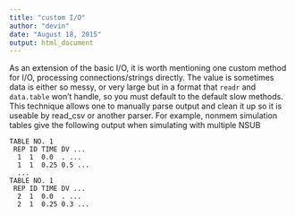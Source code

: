 ```yaml
---
title: "custom I/O"
author: "devin"
date: "August 18, 2015"
output: html_document
---
```


As an extension of the basic I/O, it is worth mentioning one custom method for I/O,
processing connections/strings directly. The value is sometimes data is either so messy, or very large but in a format that `readr` and `data.table` won't handle, so you must default to the default slow methods. This technique allows one to manually parse output and clean it up so it is useable by read_csv or another parser. For example, nonmem simulation tables give the following output when simulating with multiple NSUB

```
TABLE NO. 1
 REP ID TIME DV ...
  1  1  0.0  . ...
  1  1  0.25 0.5 ...
  ...
TABLE NO. 1
 REP ID TIME DV ...
  2  1  0.0  . ...
  2  1  0.25 0.3 ...
```

